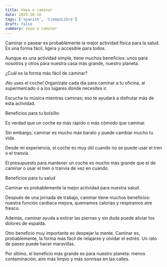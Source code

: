 ```yaml
---
title: Vaya a caminar
date: 2025-10-16
tags: ['spanish', 'tiempoLibre']
draft: false
summary: Vaya a caminar
---
```


Caminar o pasear es probablemente la mejor actividad física para la salud. Es una forma fácil, ligera y accesible para todos.

Aunque es una actividad simple, tiene muchos beneficios: unos para nosotros y otros para nuestra casa más grande, nuestro planeta.

¿Cuál es la forma más fácil de caminar?

¡No uses el coche! Organízate cada día para caminar a tu oficina, al supermercado o a los lugares donde necesites ir.

Escucha tu música mientras caminas; eso te ayudará a disfrutar más de esta actividad.

Beneficios para tu bolsillo:

Es verdad que un coche es más rápido o más cómodo que caminar.

Sin embargo, caminar es mucho más barato y puede cambiar mucho tu vida.

Desde mi experiencia, el coche es muy útil cuando no se puede usar el tren o el tranvía.

El presupuesto para mantener un coche es mucho más grande que el de caminar o usar el tren o tranvía de vez en cuando.

Beneficios para tu salud

Caminar es probablemente la mejor actividad para nuestra salud.

Después de una jornada de trabajo, caminar tiene muchos beneficios: nuestra función cardíaca mejora, quemamos calorías y respiramos aire fresco.

Además, caminar ayuda a estirar las piernas y sin duda puede aliviar los dolores de espalda.

Otro beneficio muy importante es despejar la mente. Caminar es, probablemente, la forma más fácil de relajarse y olvidar el estrés. Un rato de paseo puede hacer maravillas.

Por último, el beneficio más grande es para nuestro planeta: menos contaminación, aire más limpio y más sonrisas en las calles.
